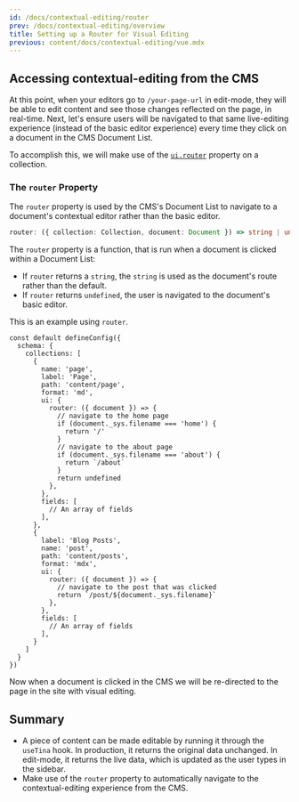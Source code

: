 ```yaml
---
id: /docs/contextual-editing/router
prev: /docs/contextual-editing/overview
title: Setting up a Router for Visual Editing
previous: content/docs/contextual-editing/vue.mdx
---
```


## Accessing contextual-editing from the CMS

At this point, when your editors go to `/your-page-url` in edit-mode, they will be able to edit content and see those changes reflected on the page, in real-time. Next, let's ensure users will be navigated to that same live-editing experience (instead of the basic editor experience) every time they click on a document in the CMS Document List.

To accomplish this, we will make use of the [`ui.router`](/docs/reference/collections/#definition) property on a collection.

### The `router` Property

The `router` property is used by the CMS's Document List to navigate to a document's contextual editor rather than the basic editor.

```ts
router: ({ collection: Collection, document: Document }) => string | undefined
```

The `router` property is a function, that is run when a document is clicked within a Document List:

* If `router` returns a `string`, the `string` is used as the document's route rather than the default.
* If `router` returns `undefined`, the user is navigated to the document's basic editor.

This is an example using `router`.

```tsx
const default defineConfig({
  schema: {
    collections: [
      {
        name: 'page',
        label: 'Page',
        path: 'content/page',
        format: 'md',
        ui: {
          router: ({ document }) => {
            // navigate to the home page
            if (document._sys.filename === 'home') {
              return '/'
            }
            // navigate to the about page
            if (document._sys.filename === 'about') {
              return `/about`
            }
            return undefined
          },
        },
        fields: [
          // An array of fields
        ],
      },
      {
        label: 'Blog Posts',
        name: 'post',
        path: 'content/posts',
        format: 'mdx',
        ui: {
          router: ({ document }) => {
            // navigate to the post that was clicked
            return `/post/${document._sys.filename}`
          },
        },
        fields: [
          // An array of fields
        ],
      }
    ]
  }
})
```

Now when a document is clicked in the CMS we will be re-directed to the page in the site with visual editing.

<CloudinaryVideo src="https://res.cloudinary.com/forestry-demo/video/upload/q_100,h_584/e_accelerate:-20/v1655919318/tina-io/docs/RoutMapperVid" />

## Summary

* A piece of content can be made editable by running it through the `useTina` hook. In production, it returns the original data unchanged. In edit-mode, it returns the live data, which is updated as the user types in the sidebar.
* Make use of the `router` property to automatically navigate to the contextual-editing experience from the CMS.
